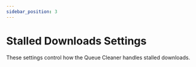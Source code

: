 ```yaml
---
sidebar_position: 3
---
```



# Stalled Downloads Settings

These settings control how the Queue Cleaner handles stalled downloads.

<QueueCleanerStalledSettings/> 